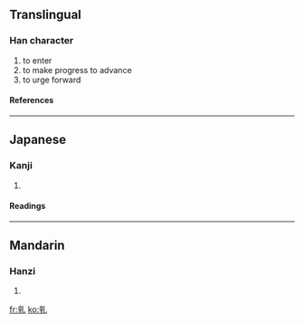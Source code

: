 ==Translingual==
===Han character===
{{Han char|rn=5|rad=乙|as=07|sn=8|four=|canj=卜十山 (YJU)}}
# to enter
# to make progress to advance
# to urge forward
====References====
{{Han ref|kx=0084.190|dkj=00192|hdz=10055.050|uh=4E75|ud=20085}}
----
==Japanese==
===Kanji===
{{ja-kanji|grade=|rs=乙07}}
# {{defn|Japanese}}
====Readings====
{{ja-readings|on=[[えん]] (en)|kun=[[すすむ]] (susumu)}}
----
==Mandarin==
===Hanzi===
{{cmn-hanzi|pin=[[yǎn]] ([[yan3]])|wg=yen<sup>3</sup>}}
# {{defn|Mandarin}}

[[fr:乵]]
[[ko:乵]]